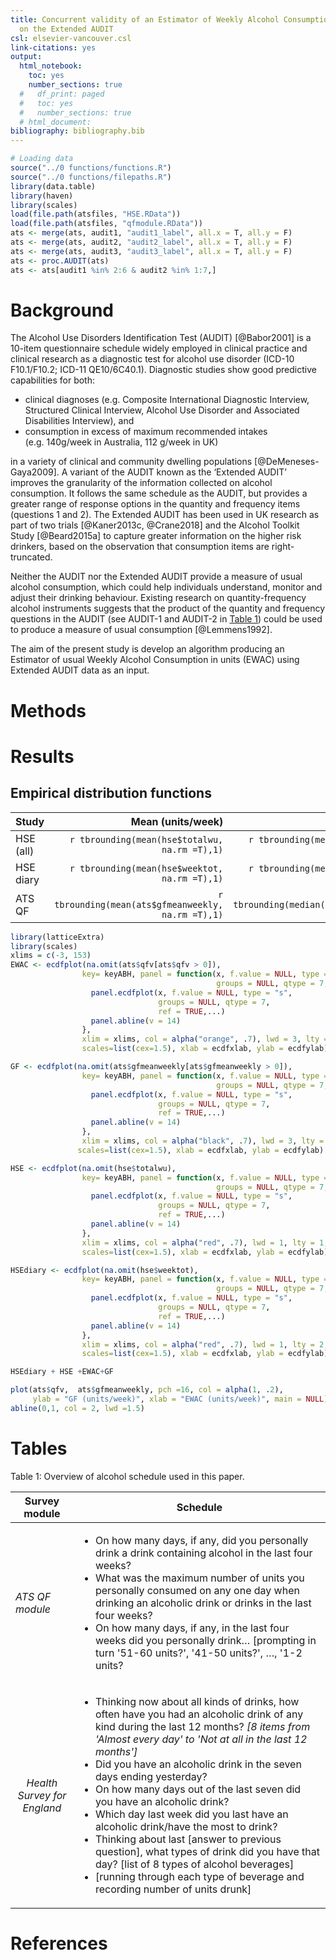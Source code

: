 ```yaml
---
title: Concurrent validity of an Estimator of Weekly Alcohol Consumption (EWAC) based
  on the Extended AUDIT
csl: elsevier-vancouver.csl
link-citations: yes
output:
  html_notebook:
    toc: yes
    number_sections: true
  #   df_print: paged
  #   toc: yes
  #   number_sections: true
  # html_document:
bibliography: bibliography.bib
---
```



```r
# Loading data
source("../0 functions/functions.R")
source("../0 functions/filepaths.R")
library(data.table)
library(haven)
library(scales)
load(file.path(atsfiles, "HSE.RData"))
load(file.path(atsfiles, "qfmodule.RData"))
ats <- merge(ats, audit1, "audit1_label", all.x = T, all.y = F)
ats <- merge(ats, audit2, "audit2_label", all.x = T, all.y = F)
ats <- merge(ats, audit3, "audit3_label", all.x = T, all.y = F)
ats <- proc.AUDIT(ats)
ats <- ats[audit1 %in% 2:6 & audit2 %in% 1:7,]

```


# Background

The Alcohol Use Disorders Identification Test (AUDIT) [@Babor2001] is a 10-item questionnaire schedule widely employed in clinical practice and clinical research as a diagnostic test for alcohol use disorder (ICD-10 F10.1/F10.2; ICD-11 QE10/6C40.1). Diagnostic studies show good predictive capabilities for both:

-	clinical diagnoses (e.g. Composite International Diagnostic Interview, Structured Clinical Interview, Alcohol Use Disorder and Associated Disabilities Interview), and
-	consumption in excess of maximum recommended intakes (e.g. 140g/week in Australia, 112 g/week in UK)

in a variety of clinical and community dwelling populations [@DeMeneses-Gaya2009]. A variant of the AUDIT known as the ‘Extended AUDIT’ improves the granularity of the information collected on alcohol consumption. It follows the same schedule as the AUDIT, but provides a greater range of response options in the quantity and frequency items (questions 1 and 2). The Extended AUDIT has been used in UK research as part of two trials [@Kaner2013c, @Crane2018]  and the Alcohol Toolkit Study [@Beard2015a] to capture greater information on the higher risk drinkers, based on the observation that consumption items are right-truncated.

Neither the AUDIT nor the Extended AUDIT provide a measure of usual alcohol consumption, which could help individuals understand, monitor and adjust their drinking behaviour. Existing research on quantity-frequency alcohol instruments suggests that the product of the quantity and frequency questions in the AUDIT (see AUDIT-1 and AUDIT-2 in [Table 1](#table1)) could be used to produce a measure of usual consumption [@Lemmens1992].

The aim of the present study is develop an algorithm producing an Estimator of usual Weekly Alcohol Consumption in units (EWAC) using Extended AUDIT data as an input.



# Methods 




# Results



## Empirical distribution functions


| Study     | Mean (units/week)     | Median | Variance | N |
| ----------| ---------------------:| --------:|--------:| ----: |
| HSE (all)      | `r tbrounding(mean(hse$totalwu, na.rm =T),1)`   | `r tbrounding(median(hse$totalwu, na.rm =T),1)`     | `r tbrounding(var(hse$totalwu, na.rm =T),1)` |  `r sum(!is.na(hse$totalwu))` |
| HSE diary | `r tbrounding(mean(hse$weektot, na.rm =T),1)`   | `r tbrounding(median(hse$weektot, na.rm =T),1)`     | `r tbrounding(var(hse$weektot, na.rm =T),1)` |  `r sum(!is.na(hse$weektot))` |
| ATS QF    | `r tbrounding(mean(ats$gfmeanweekly, na.rm =T),1)`   | `r tbrounding(median(ats$gfmeanweekly, na.rm =T),1)`   | `r tbrounding(var(ats$gfmeanweekly, na.rm =T),1)` |  `r sum(!is.na(ats$gfmeanweekly))` |



```r
library(latticeExtra)
library(scales)
xlims = c(-3, 153)
EWAC <- ecdfplot(na.omit(ats$qfv[ats$qfv > 0]),
                key= keyABH, panel = function(x, f.value = NULL, type = "s",
                                              groups = NULL, qtype = 7, ref = TRUE,...) {
                  panel.ecdfplot(x, f.value = NULL, type = "s",
                                 groups = NULL, qtype = 7,
                                 ref = TRUE,...)
                  panel.abline(v = 14)
                },
                xlim = xlims, col = alpha("orange", .7), lwd = 3, lty = 1,
                scales=list(cex=1.5), xlab = ecdfxlab, ylab = ecdfylab)

GF <- ecdfplot(na.omit(ats$gfmeanweekly[ats$gfmeanweekly > 0]),
                key= keyABH, panel = function(x, f.value = NULL, type = "s",
                                              groups = NULL, qtype = 7, ref = TRUE,...) {
                  panel.ecdfplot(x, f.value = NULL, type = "s",
                                 groups = NULL, qtype = 7,
                                 ref = TRUE,...)
                  panel.abline(v = 14)
                },
                xlim = xlims, col = alpha("black", .7), lwd = 3, lty = 1,
               scales=list(cex=1.5), xlab = ecdfxlab, ylab = ecdfylab)

HSE <- ecdfplot(na.omit(hse$totalwu),
                key= keyABH, panel = function(x, f.value = NULL, type = "s",
                                              groups = NULL, qtype = 7, ref = TRUE,...) {
                  panel.ecdfplot(x, f.value = NULL, type = "s",
                                 groups = NULL, qtype = 7,
                                 ref = TRUE,...)
                  panel.abline(v = 14)
                },
                xlim = xlims, col = alpha("red", .7), lwd = 1, lty = 1,
                scales=list(cex=1.5), xlab = ecdfxlab, ylab = ecdfylab)

HSEdiary <- ecdfplot(na.omit(hse$weektot),
                key= keyABH, panel = function(x, f.value = NULL, type = "s",
                                              groups = NULL, qtype = 7, ref = TRUE,...) {
                  panel.ecdfplot(x, f.value = NULL, type = "s",
                                 groups = NULL, qtype = 7,
                                 ref = TRUE,...)
                  panel.abline(v = 14)
                },
                xlim = xlims, col = alpha("red", .7), lwd = 1, lty = 2,
                scales=list(cex=1.5), xlab = ecdfxlab, ylab = ecdfylab)

HSEdiary + HSE +EWAC+GF

```


```r
plot(ats$qfv,  ats$gfmeanweekly, pch =16, col = alpha(1, .2),
     ylab = "GF (units/week)", xlab = "EWAC (units/week)", main = NULL)
abline(0,1, col = 2, lwd =1.5)
```









# Tables


Table 1:  <a name="table1"></a>Overview of alcohol schedule used in this paper.

<table style="width:100%;">
<colgroup>
<col width="20%">
<col width="80%">
</colgroup>
<thead>
<tr class="header">
<th>Survey module</th>
<th>Schedule</th>
</tr>
</thead>
<tbody>
<tr class="odd">
<td><em>ATS QF module</em></td>
<td><ul>
<li>On how many days, if any, did you personally drink a drink containing alcohol in the last four weeks?</li>
<li>What was the maximum number of units you personally consumed on any one day when drinking an alcoholic drink or drinks in the last four weeks?</li>
<li>On how many days, if any, in the last four weeks did you personally drink… [prompting in turn &#39;51-60 units?&#39;, &#39;41-50 units?&#39;, …, &#39;1-2 units?</li>
</ul>
</tr>
<tr class="even">
<td align="center"><em>Health Survey for England</em></td>
<td><ul>
<li>Thinking now about all kinds of drinks, how often have you had an alcoholic drink of any kind during the last 12 months? <em>[8 items from &#39;Almost every day&#39; to &#39;Not at all in the last 12 months&#39;]</em></li>
<li>Did you have an alcoholic drink in the seven days ending yesterday?</li>
<li>On how many days out of the last seven did you have an alcoholic drink?</li>
<li>Which day last week did you last have an alcoholic drink/have the most to drink?</li>
<li>Thinking about last [answer to previous question], what types of drink did you have that day? [list of 8 types of alcohol beverages]</li>
<li>[running through each type of beverage and recording number of units drunk]</li>
</ul></td>

</tr>
</tbody>
</table>


# References